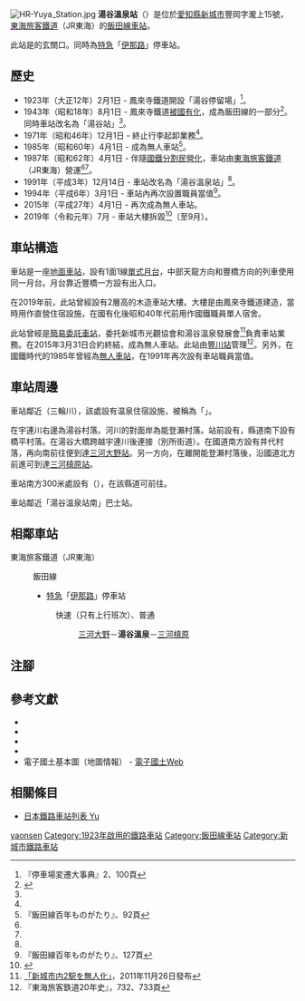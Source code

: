 {{NoteTA
|T=zh-hans:汤谷温泉站;zh-hk:湯谷溫泉站;zh-tw:湯谷溫泉車站;
|1=zh-hans:汤谷温泉站;zh-hk:湯谷溫泉站;zh-tw:湯谷溫泉車站;
}}
{{Infobox station
|公司色 = #f77321
|站名 = 湯谷溫泉*
|圖片 = Yuya-onsen Station.JPG
|圖片說明 = 車站大樓（2009年7月）
|日文原名 = 湯谷温泉
|平假名 = ゆやおんせん
|羅馬拼音 = Yuya-onsen
|副站名 = 
|電報略號 = ユヤ
|所在地 = {{JPN}}[[愛知縣|愛知縣]][[新城市|新城市]]豐岡字瀧上15號
|座標 = {{coord|34|58|13.01|N|137|36|47.36|E|type:railwaystation_region:JP-24|display=inline,title}}
|車站構造 = [[地面車站|地面車站]]
|月台配置 = 1面1線
|啟用年月日 = 1923年（[[大正|大正]]12年）2月1日
|廢站年月日 = 
|乘客人數 = 44<ref>JR東海移動等便利化取組報告書</ref>
|上下車人次 = 
|統計年度 = 2019
|轉車 = 
|全寬備註 = [[無人車站|無人車站]]<br>* 在1991年前，此站曾經名為湯谷站
|adjacent = {{Adjacent stations|system=東海旅客鐵道|line=CD|left=三河大野|right=三河槙原|note-left=2.4km|note-mid=距離[[豐橋站|豐橋]]38.0km|note-right=2.6km}}
}}
[[File:HR-Yuya_Station.jpg|thumb]]
'''湯谷溫泉站'''（{{jpn|j=湯谷温泉駅|hg=ゆやおんせんえき|rm=Yuya-onsen eki|f=y}}）是位於[[愛知縣|愛知縣]][[新城市|新城市]]豐岡字瀧上15號，[[東海旅客鐵道|東海旅客鐵道]]（JR東海）的[[飯田線|飯田線]][[鐵路車站|車站]]。

此站是{{Translink|ja|湯谷温泉 (愛知県)|湯谷溫泉 (愛知縣)|湯谷溫泉}}的玄關口。同時為[[特別急行列車|特急]]「[[伊那路號列車|伊那路]]」停車站。

== 歷史 ==
* 1923年（大正12年）2月1日 - 鳳來寺鐵道開設「湯谷停留場」<ref name="hensen">『停車場変遷大事典』2、100頁</ref>。
* 1943年（昭和18年）8月1日 - 鳳來寺鐵道[[戰時收購私鐵|被國有化]]，成為飯田線的一部分<ref name="sone03">{{Cite journal|author={{Translink|ja|曽根悟|曾根悟}}（監修） |journal=週刊 歴史でめぐる鉄道全路線 国鉄・JR |editor=朝日新聞出版分冊百科編集部（編集） |publisher={{Translink|ja|朝日新聞出版}} |issue=3 |title=飯田線・身延線・小海線 |date=2009-07-26 |pages=15-17 |language=ja }}</ref>。同時車站改名為「湯谷站」<ref name="hensen"/>。
* 1971年（昭和46年）12月1日 - 終止行李起卸業務<ref name="hensen"/>。
* 1985年（昭和60年）4月1日 - 成為無人車站<ref>『飯田線百年ものがたり』、92頁</ref>。
* 1987年（昭和62年）4月1日 - 伴隨[[國鐵分割民營化|國鐵分割民營化]]，車站由[[東海旅客鐵道|東海旅客鐵道]]（JR東海）營運<ref name="sone03"/><ref name="hensen"/>。
* 1991年（平成3年）12月14日 - 車站改名為「湯谷溫泉站」<ref name="hensen"/>。
* 1994年（平成6年）3月1日 - 車站內再次設置職員當值<ref>『飯田線百年ものがたり』、127頁</ref>。
* 2015年（平成27年）4月1日 - 再次成為無人車站。
* 2019年（令和元年）7月 - 車站大樓拆毀<ref name="chunichi2019">{{Cite news|title=湯谷温泉駅舎　解体へ|date=2019-06-05|newspaper=中日新聞|page=15（朝刊）|language=ja}}</ref>（至9月）。
== 車站構造 ==
車站是一座[[地面車站|地面車站]]，設有1面1線[[單式月台|單式月台]]，中部天龍方向和豐橋方向的列車使用同一月台。月台靠近豐橋一方設有出入口。

在2019年前，此站曾經設有2層高的木造車站大樓。大樓是由鳳來寺鐵道建造，當時用作直營住宿設施，在國有化後昭和40年代前用作國鐵職員單人宿舍。

此站曾經是[[簡易委託車站|簡易委託車站]]，委托新城市光觀協會和湯谷溫泉發展會<ref>[http://www.tonichi.net/news.php?mode=view&id=38448&categoryid=1 「新城市内2駅を無人化」]{{Dead link}}{{ja icon}}{{Translink|ja|東日新聞}}，2011年11月26日發布</ref>負責車站業務。在2015年3月31日合約終結，成為無人車站。此站由[[豐川站_(愛知縣)|豐川站]]管理<ref>『東海旅客鉄道20年史』，732、733頁</ref>。另外，在國鐵時代的1985年曾經為[[無人車站|無人車站]]，在1991年再次設有車站職員當值。

== 車站周邊 ==
車站鄰近{{Translink|ja|宇連川}}（三輪川），該處設有温泉住宿設施，被稱為「{{Translink|ja|湯谷温泉 (愛知県)|湯谷溫泉 (愛知縣)|湯谷溫泉}}」。

在宇連川右邊為湯谷村落。河川的對面岸為能登瀨村落。站前設有{{Translink|ja|愛知県道439号能登瀬新城線|愛知縣道439號能登瀨新城線|愛知縣道439號}}，縣道南下設有橋平村落。在湯谷大橋跨越宇連川後連接{{Translink|ja|国道151号|國道151號}}（別所街道）。在國道南方設有井代村落，再向南前往便到達[[三河大野站|三河大野站]]。另一方向，在離開能登瀨村落後，沿國道北方前進可到達[[三河槙原站|三河槙原站]]。


車站南方300米處設有{{Translink|ja|愛知県道524号門谷豊岡線|愛知縣道524號門谷豐岡線|愛知縣道524號}}（{{Translink|ja|鳳来寺山パークウェイ|鳳來寺山Parkway}}），在該縣道可前往{{Translink|ja|鳳来寺山|鳳來寺山}}。

車站鄰近{{Translink|ja|新城市Sバス#湯谷温泉もっくる新城線|新城市S巴士#湯谷溫泉帶來新城線|新城市S巴士湯谷溫泉帶來新城線}}「湯谷溫泉站南」巴士站。

== 相鄰車站 ==
; 東海旅客鐵道（JR東海）
: {{JR海車站編號|CD}} 飯田線
:*[[特別急行列車|特急]]「[[伊那路號列車|伊那路]]」停車站
:: {{Color|#0066ff|■}}快速（只有上行班次）、{{Color|gray|■}}普通
::: [[三河大野站|三河大野]]－'''湯谷溫泉'''－[[三河槙原站|三河槙原]]
== 注腳 ==
{{Reflist}}
== 參考文獻 ==
* {{Cite book|author=石野哲（編）|title=停車場変遷大事典 国鉄・JR編|volume=1・2|publisher=[[JTB|JTB]]|year=1998|isbn=978-4-533-02980-6|ref=hensen|language=ja}}
* {{Cite book|author={{Translink|ja|川島令三}}|title=中部ライン全線・全駅・全配線|volume=第4巻 塩尻駅-名古屋東部|publisher=[[講談社|講談社]]|year=2010|isbn=978-4-06-270064-1|ref=haisen|language=ja}}
* {{Cite book|author=東海旅客鐵道（編）|title=東海旅客鉄道20年史|publisher=東海旅客鐵道|year=2007|ref=jrc20|language=ja}}
* {{Cite book|author=東海旅客鐵道飯田分店（監修）|title=飯田線百年ものがたり|publisher=新葉社|year=2005|language=ja}}
* 電子國土基本圖（地圖情報） - [https://maps.gsi.go.jp/#5/36.104611/140.084556/&base=std&ls=std&disp=1&vs=c1j0h0k0l0u0t0z0r0s0m0f1 電子國土Web] {{Wayback|url=https://maps.gsi.go.jp/#5/36.104611/140.084556/&base=std&ls=std&disp=1&vs=c1j0h0k0l0u0t0z0r0s0m0f1 |date=20200306071317 }}{{ja icon}}
== 相關條目 ==
* [[日本鐵路車站列表_Yu|日本鐵路車站列表 Yu]]
{{飯田線}}
{{DEFAULTSORT:Yuya-onsen}}
[[Category:日本鐵路車站_Yu|yaonsen]]
[[Category:1923年啟用的鐵路車站|Category:1923年啟用的鐵路車站]]
[[Category:飯田線車站|Category:飯田線車站]]
[[Category:新城市鐵路車站|Category:新城市鐵路車站]]